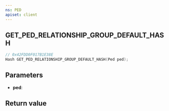 ```yaml
---
ns: PED
apiset: client
---
```

## GET_PED_RELATIONSHIP_GROUP_DEFAULT_HASH

```c
// 0x42FDD0F017B1E38E
Hash GET_PED_RELATIONSHIP_GROUP_DEFAULT_HASH(Ped ped);
```


## Parameters
* **ped**:

## Return value